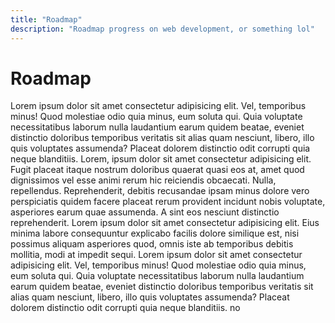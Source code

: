 ```yaml
---
title: "Roadmap"
description: "Roadmap progress on web development, or something lol"
---
```


<SEOHead title={title} description={description} />

<div className="layout-item-wrapper">
	<h1 className="w-full my-0 mx-auto text-center py-16">Roadmap</h1>
	<RoadmapContainer>
		<RoadmapItem title="Expanding on databases" img="/static/avatars/08.png">
			Lorem ipsum dolor sit amet consectetur adipisicing elit. Vel, temporibus
			minus! Quod molestiae odio quia minus, eum soluta qui. Quia voluptate
			necessitatibus laborum nulla laudantium earum quidem beatae, eveniet
			distinctio doloribus temporibus veritatis sit alias quam nesciunt, libero,
			illo quis voluptates assumenda? Placeat dolorem distinctio odit corrupti
			quia neque blanditiis.
		</RoadmapItem>
		<RoadmapItem
			title="Entering the JavaScript (hell) world"
			img="/static/avatars/07.png"
		>
			Lorem, ipsum dolor sit amet consectetur adipisicing elit. Fugit placeat
			itaque nostrum doloribus quaerat quasi eos at, amet quod dignissimos vel
			esse animi rerum hic reiciendis obcaecati. Nulla, repellendus.
			Reprehenderit, debitis recusandae ipsam minus dolore vero perspiciatis
			quidem facere placeat rerum provident incidunt nobis voluptate, asperiores
			earum quae assumenda. A sint eos nesciunt distinctio reprehenderit. Lorem
			ipsum dolor sit amet consectetur adipisicing elit. Eius minima labore
			consequuntur explicabo facilis dolore similique est, nisi possimus aliquam
			asperiores quod, omnis iste ab temporibus debitis mollitia, modi at
			impedit sequi.
		</RoadmapItem>
		<RoadmapItem
			title="Transitioning into web development"
			img="/static/avatars/06.png"
		>
			Lorem ipsum dolor sit amet consectetur adipisicing elit. Vel, temporibus
			minus! Quod molestiae odio quia minus, eum soluta qui. Quia voluptate
			necessitatibus laborum nulla laudantium earum quidem beatae, eveniet
			distinctio doloribus temporibus veritatis sit alias quam nesciunt, libero,
			illo quis voluptates assumenda? Placeat dolorem distinctio odit corrupti
			quia neque blanditiis.
		</RoadmapItem>
		<RoadmapItem title="Humble beginnings" img="/static/avatars/05.png">
			no
		</RoadmapItem>
	</RoadmapContainer>
</div>
